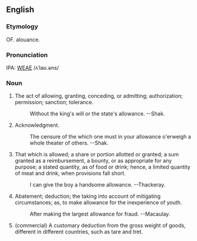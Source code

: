 ==English==
===Etymology===
OF. alouance.

===Pronunciation===
IPA: [[WEAE]] /ʌˈlaʊ.əns/

===Noun===
# The act of allowing, granting, conceding, or admitting; authorization; permission; sanction; tolerance.
#:    Without the king's will or the state's allowance. --Shak.
# Acknowledgment.
#:    The censure of the which one must in your allowance o'erweigh a whole theater of others. --Shak.
# That which is allowed; a share or portion allotted or granted; a sum granted as a reimbursement, a bounty, or as appropriate for any purpose; a stated quantity, as of food or drink; hence, a limited quantity of meat and drink, when provisions fall short.
#:    I can give the boy a handsome allowance. --Thackeray.
# Abatement; deduction; the taking into account of mitigating circumstances; as, to make allowance for the inexperience of youth.
#:    After making the largest allowance for fraud. --Macaulay.
# (commercial) A customary deduction from the gross weight of goods, different in different countries, such as tare and tret.
<!-- material copied from Webster's Revised Unabridged Dictionary (1913) -->